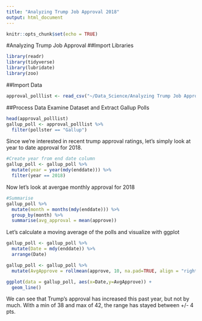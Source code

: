 ```yaml
---
title: "Analyzing Trump Job Approval 2018"
output: html_document
---
```


```r
knitr::opts_chunk$set(echo = TRUE)
```

#Analyzing Trump Job Approval
##Import Libraries
```r
library(readr)
library(tidyverse)
library(lubridate)
library(zoo)
```

##Import Data
```r
approval_polllist <- read_csv("~/Data_Science/Analyzing Trump Job Approval/approval_polllist.csv")
```

##Process Data
Examine Dataset and Extract Gallup Polls
```r
head(approval_polllist)
gallup_poll <- approval_polllist %>%
  filter(pollster == "Gallup")
```

Since we're interested in recent trump approval ratings, let's simply look at year to date approval for 2018.
```r
#Create year from end date column
gallup_poll <- gallup_poll %>%
  mutate(year = year(mdy(enddate))) %>%
  filter(year == 2018)
```

Now let's look at avergae monthly approval for 2018
```r
#Summarise
gallup_poll %>%
  mutate(month = months(mdy(enddate))) %>%
  group_by(month) %>%
  summarise(avg_approval = mean(approve)) 

```

Let's calculate a moving average of the polls and visualize with ggplot
```r
gallup_poll <- gallup_poll %>% 
  mutate(Date = mdy(enddate)) %>%
  arrange(Date)

gallup_poll <- gallup_poll %>%
  mutate(AvgApprove = rollmean(approve, 10, na.pad=TRUE, align = "right"))

ggplot(data = gallup_poll, aes(x=Date,y=AvgApprove)) + 
  geom_line()

```

We can see that Trump's approval has increased this past year, but not by much.  With a min of 38 and max of 42, the range has stayed between +/- 4 pts.